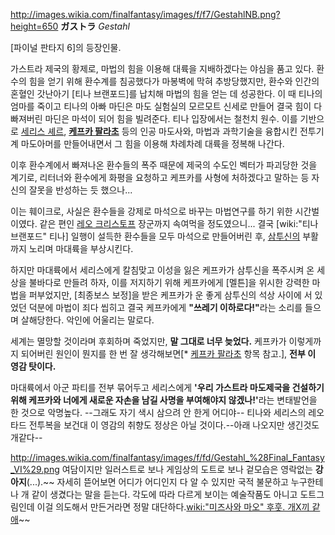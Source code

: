 http://images.wikia.com/finalfantasy/images/f/f7/GestahlNB.png?height=650
'''ガストラ''' ''Gestahl''

[파이널 판타지 6]의 등장인물. 

가스트라 제국의 황제로, 마법의 힘을 이용해 대륙을 지배하겠다는 야심을 품고 있다. 환수의 힘을 얻기 위해 환수계를 침공했다가 마봉벽에 막혀 추방당했지만, 환수와 인간의 혼혈인 갓난아기 [티나 브랜포드]를 납치해 마법의 힘을 얻는 데 성공한다.  이 때 티나의 엄마를 죽이고 티나의 아빠 마딘은 마도 실험실의 모르모트 신세로 만들어 결국 힘이 다 빠져버린 마딘은 마석이 되어 힘을 빌려준다. 티나 입장에서는 철천치 원수. 이를 기반으로 [[세리스 셰르]], '''[[케프카 팔라초]]''' 등의 인공 마도사와, 마법과 과학기술을 융합시킨 전투기계 마도아머를 만들어내면서 그 힘을 이용해 차례차례 대륙을 정복해 나간다.

이후 환수계에서 빠져나온 환수들의 폭주 때문에 제국의 수도인 벡터가 파괴당한 것을 계기로, 리터너와 환수에게 화평을 요청하고 케프카를 사형에 처하겠다고 말하는 등 자신의 잘못을 반성하는 듯 했으나...

이는 훼이크로, 사실은 환수들을 강제로 마석으로 바꾸는 마법연구를 하기 위한 시간벌이였다. 같은 편인 [[레오 크리스토프]] 장군까지 속여먹을 정도였으니... 결국 [wiki:"티나 브랜포드" 티나] 일행이 설득한 환수들을 모두 마석으로 만들어버린 후, [[삼투신]]의 부활까지 노리며 마대륙을 부상시킨다.

하지만 마대륙에서 세리스에게 칼침맞고 이성을 잃은 케프카가 삼투신을 폭주시켜 온 세상을 불바다로 만들려 하자, 이를 저지하기 위해 케프카에게 [멜튼]을 위시한 강력한 마법을 퍼부었지만, [최종보스 보정]을 받은 케프카가 운 좋게 삼투신의 석상 사이에 서 있었던 덕분에 마법이 죄다 씹히고 결국 케프카에게 '''"쓰레기 이하로다!"'''라는 소리를 들으며 살해당한다. 악인에 어울리는 말로다.

세계는 멸망할 것이라며 후회하며 죽었지만, '''말 그대로 너무 늦었다.''' 케프카가 이렇게까지 되어버린 원인이 뭔지를 한 번 잘 생각해보면[* [[케프카 팔라초]] 항목 참고.], '''전부 이 영감 탓이다.'''

마대륙에서 아군 파티를 전부 묶어두고 세리스에게 ''' '우리 가스트라 마도제국을 건설하기 위해 케프카와 너에게 새로운 자손을 남길 사명을 부여해야지 않겠나!' '''라는 변태발언을 한 것으로 악명높다. --그래도 자기 색시 삼으려 안 한게 어디야-- 티나와 세리스의 레오타드 전투복을 보건대 이 영감의 취향도 정상은 아닐 것이다.--아래 나오지만 생긴것도 개같다--

http://images.wikia.com/finalfantasy/images/f/fd/Gestahl_%28Final_Fantasy_VI%29.png
여담이지만 일러스트로 보나 게임상의 도트로 보나 겉모습은 영락없는 '''강아지'''(...).~~ 자세히 뜯어보면 어디가 어디인지 다 알 수 있지만 국적 불문하고 누구한테나 개 같이 생겼다는 말을 듣는다. 각도에 따라 다르게 보이는 예술작품도 아니고 도트그림인데 이걸 의도해서 만든거라면 정말 대단하다.[[wiki:"미즈사와 마오" 후훗. 개X끼 같애]]~~
